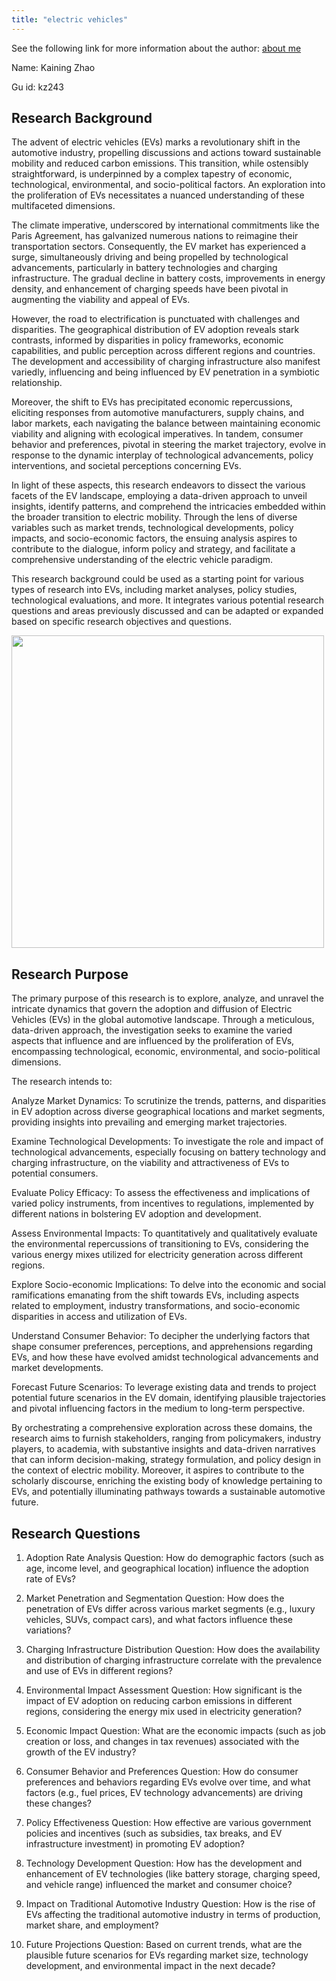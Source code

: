 ```yaml
---
title: "electric vehicles"
---
```


See the following link for more information about the author: [about me](../../index.html)

Name: Kaining Zhao

Gu id: kz243


## Research Background

The advent of electric vehicles (EVs) marks a revolutionary shift in the automotive industry, propelling discussions and actions toward sustainable mobility and reduced carbon emissions. This transition, while ostensibly straightforward, is underpinned by a complex tapestry of economic, technological, environmental, and socio-political factors. An exploration into the proliferation of EVs necessitates a nuanced understanding of these multifaceted dimensions.

The climate imperative, underscored by international commitments like the Paris Agreement, has galvanized numerous nations to reimagine their transportation sectors. Consequently, the EV market has experienced a surge, simultaneously driving and being propelled by technological advancements, particularly in battery technologies and charging infrastructure. The gradual decline in battery costs, improvements in energy density, and enhancement of charging speeds have been pivotal in augmenting the viability and appeal of EVs.

However, the road to electrification is punctuated with challenges and disparities. The geographical distribution of EV adoption reveals stark contrasts, informed by disparities in policy frameworks, economic capabilities, and public perception across different regions and countries. The development and accessibility of charging infrastructure also manifest variedly, influencing and being influenced by EV penetration in a symbiotic relationship.

Moreover, the shift to EVs has precipitated economic repercussions, eliciting responses from automotive manufacturers, supply chains, and labor markets, each navigating the balance between maintaining economic viability and aligning with ecological imperatives. In tandem, consumer behavior and preferences, pivotal in steering the market trajectory, evolve in response to the dynamic interplay of technological advancements, policy interventions, and societal perceptions concerning EVs.

In light of these aspects, this research endeavors to dissect the various facets of the EV landscape, employing a data-driven approach to unveil insights, identify patterns, and comprehend the intricacies embedded within the broader transition to electric mobility. Through the lens of diverse variables such as market trends, technological developments, policy impacts, and socio-economic factors, the ensuing analysis aspires to contribute to the dialogue, inform policy and strategy, and facilitate a comprehensive understanding of the electric vehicle paradigm.

This research background could be used as a starting point for various types of research into EVs, including market analyses, policy studies, technological evaluations, and more. It integrates various potential research questions and areas previously discussed and can be adapted or expanded based on specific research objectives and questions.


![](images/audi.png){width=500}

## Research Purpose

The primary purpose of this research is to explore, analyze, and unravel the intricate dynamics that govern the adoption and diffusion of Electric Vehicles (EVs) in the global automotive landscape. Through a meticulous, data-driven approach, the investigation seeks to examine the varied aspects that influence and are influenced by the proliferation of EVs, encompassing technological, economic, environmental, and socio-political dimensions.

The research intends to:

Analyze Market Dynamics: To scrutinize the trends, patterns, and disparities in EV adoption across diverse geographical locations and market segments, providing insights into prevailing and emerging market trajectories.

Examine Technological Developments: To investigate the role and impact of technological advancements, especially focusing on battery technology and charging infrastructure, on the viability and attractiveness of EVs to potential consumers.

Evaluate Policy Efficacy: To assess the effectiveness and implications of varied policy instruments, from incentives to regulations, implemented by different nations in bolstering EV adoption and development.

Assess Environmental Impacts: To quantitatively and qualitatively evaluate the environmental repercussions of transitioning to EVs, considering the various energy mixes utilized for electricity generation across different regions.

Explore Socio-economic Implications: To delve into the economic and social ramifications emanating from the shift towards EVs, including aspects related to employment, industry transformations, and socio-economic disparities in access and utilization of EVs.

Understand Consumer Behavior: To decipher the underlying factors that shape consumer preferences, perceptions, and apprehensions regarding EVs, and how these have evolved amidst technological advancements and market developments.

Forecast Future Scenarios: To leverage existing data and trends to project potential future scenarios in the EV domain, identifying plausible trajectories and pivotal influencing factors in the medium to long-term perspective.

By orchestrating a comprehensive exploration across these domains, the research aims to furnish stakeholders, ranging from policymakers, industry players, to academia, with substantive insights and data-driven narratives that can inform decision-making, strategy formulation, and policy design in the context of electric mobility. Moreover, it aspires to contribute to the scholarly discourse, enriching the existing body of knowledge pertaining to EVs, and potentially illuminating pathways towards a sustainable automotive future.


## Research Questions

1. Adoption Rate Analysis
Question: How do demographic factors (such as age, income level, and geographical location) influence the adoption rate of EVs?

2. Market Penetration and Segmentation
Question: How does the penetration of EVs differ across various market segments (e.g., luxury vehicles, SUVs, compact cars), and what factors influence these variations?

3. Charging Infrastructure Distribution
Question: How does the availability and distribution of charging infrastructure correlate with the prevalence and use of EVs in different regions?

4. Environmental Impact Assessment
Question: How significant is the impact of EV adoption on reducing carbon emissions in different regions, considering the energy mix used in electricity generation?

5. Economic Impact
Question: What are the economic impacts (such as job creation or loss, and changes in tax revenues) associated with the growth of the EV industry?

6. Consumer Behavior and Preferences
Question: How do consumer preferences and behaviors regarding EVs evolve over time, and what factors (e.g., fuel prices, EV technology advancements) are driving these changes?

7. Policy Effectiveness
Question: How effective are various government policies and incentives (such as subsidies, tax breaks, and EV infrastructure investment) in promoting EV adoption?

8. Technology Development
Question: How has the development and enhancement of EV technologies (like battery storage, charging speed, and vehicle range) influenced the market and consumer choice?

9. Impact on Traditional Automotive Industry
Question: How is the rise of EVs affecting the traditional automotive industry in terms of production, market share, and employment?

10. Future Projections
Question: Based on current trends, what are the plausible future scenarios for EVs regarding market size, technology development, and environmental impact in the next decade?











